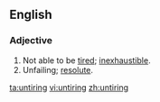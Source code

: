 ==English==

===Adjective===
{{en-adj|-}}

# Not able to be [[tired]]; [[inexhaustible]].
# Unfailing; [[resolute]].

[[ta:untiring]]
[[vi:untiring]]
[[zh:untiring]]